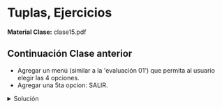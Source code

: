 
# Tuplas, Ejercicios
**Material Clase:** <ExternalLink href="/inacap/ti3v11/docs/clase15.pdf">clase15.pdf</ExternalLink>

## Continuación Clase anterior

- Agregar un menú (similar a la 'evaluación 01') que permita al usuario elegir las 4 opciones.
- Agregar una 5ta opcion: SALIR.

<details>
    <summary>Solución</summary>
```python
estudiantes=[] 
nombre = '' 
print('------------------')
print('Nombre Estudiantes')
print('------------------')

while (nombre != 'FIN'): 
    nombre=input('Ingrese nombre: ')

    if nombre == 'fin':
        nombre = nombre.upper()
    estudiantes.append(nombre) 

estudiantes.remove('FIN') # remueve 'fin' de la lista 

op = 1 #numero random para entrar al bucle 
while op!='5':
    print('----------------------------------------------------------')
    print('1.Mostrar Todo | 2.Ordenar | 3.Buscar | 4.Borrar | 5.Salir')
    print('----------------------------------------------------------')
    op = input('Elegir opción: ')
    # mostrar lista
    if op == '1': 
        for i in estudiantes: 
            print(i)         
    # ordenar lista
    if op == '2': 
        estudiantes.sort() 
        print('--- La lista fue ordenada ---') 
    # buscar nombre
    if op == '3': 
        nombreBuscar=input('Ingrese nombre a buscar: ') 
        if nombreBuscar in estudiantes: 
            print("--- SI ESTA ---") 
            print(f'--- Posicion: {estudiantes.index(nombreBuscar)} de la lista ---') 
        else: 
            print ("--- NO ESTA ---") 
    # borrar nombre
    if op == '4': 
        nombreBorrar=input('Ingrese nombre para borrar: ') 
        while nombreBorrar in estudiantes: 
            estudiantes.remove(nombreBorrar)
        print('--- El nombre fue eliminado de la lista ---')
    # salir menu
    if op == '5':
        print('--- SALIR ---')
```
</details>

## Tuplas

- **Indexables:** sus elementos se obtienen indicando su índices (como las 'listas').
- **Inmutables:** Sus elementos **NO** pueden ser modificados (contrario a las 'listas').

**Ejemplo 01:** Declaración de tuplas

```python
t0 = ()                   # tupla vacía
t1 = (3,)                 # tupla con un elemento
t2 = (5,3,9)              # tupla con números
t3 = ('Juan', 'Perez')    # tupla de strings
t4 = ('Juan','Perez', 18) # tupla mixta
t5 = (t1, t2 , t3)        # tupla de tuplas
```

**Ejemplo 02:** Tupla de tuplas

```python
t1 = (5,3,9)
t2 = ('Juan','Perez')
t3 = ('Juan','Perez',18)
t4 = (t1, t2, t3)
```

<pre>
tupla de tuplas: vista matriz
| t4[0][0] | t4[0][1] | t4[0][2] |   |  5   |   3   | 9  |
| t4[1][0] | t4[1][1] |          | = | Juan | Perez |    |
| t4[2][0] | t4[2][1] | t4[2][2] |   | Juan | Perez | 18 |
</pre>


## Packing - Unpacking

1. **Packing:** Reunir varias variables o valores dentro de una tupla.
2. **Unpacking:** Pasar valores de una tupla a varias variables.

**Ejemplo 01:** *Packing* 

```python
nombre = 'margarita'
apellido = 'castro'
correo = 'mjcastro@uc.cl'

# packing
usuario = nombre, apellido, correo
print(f'usuario = {usuario}')
```

**Ejemplo 02:** *Unpacking*

```python
copiaNombre, copiaApellido, copiaCorreo = usuario
print(f'copiaNombre = {copiaNombre}')
print(f'copiaApellido = {copiaApellido}')
print(f'copiaCorreo = {copiaCorreo}')
```

# Tarea

Crear un algoritmo que permita al usuario:

- Ingresar los nombres de los estudiantes de la asignatura de Programación y almacenarlos en una Lista llamada ESTUDIANTE.
- **NO PUEDEN SER INGRESADOS NOMBRES CONTENIDOS EN LA TUPLA VETADOS** ('Jennifer','Luis','Rady','Jimmy')
- Después de finalizar el ingreso de datos a la lista debe mostrar un menú con las siguientes opciones:
	- BUSCAR: Permite al usuario ingresar un nombre y buscarlo en la lista, indicando si existe o no. Si existe debe indicar en qué posición de la lista se encuentra.
	- MOSTRAR TODO: Permite mostrar todo el contenido de la lista.
	- ORDENAR: Ordena la lista.
	- SALIR: Única forma de salir de la ejecución del menú.

<details>
    <summary>Solución</summary>
<br/>
- Se reutiliza el código de tarea anterior.
- Se agrega tupla de vetados.

```python
estudiantes=[] 
nombre = '' 
print('------------------')
print('Nombre Estudiantes')
print('------------------')

vetados = ('Jennifer','Luis','Rady','Jimmy')
while (nombre != 'FIN'): 
    nombre=input('Ingrese nombre: ')

    if (nombre not in vetados):
        if nombre == 'fin':
            nombre = nombre.upper()
        estudiantes.append(nombre) 
    else:
        print('--- Estudiante vetado. No se puede ingresar a la lista ---')
estudiantes.remove('FIN') # remueve 'fin' de la lista 

op = 1 #numero random para entrar al bucle 
while op!='5':
    print('----------------------------------------------------------')
    print('1.Mostrar Todo | 2.Ordenar | 3.Buscar | 4.Borrar | 5.Salir')
    print('----------------------------------------------------------')
    op = input('Elegir opción: ')
    # mostrar lista
    if op == '1': 
        for i in estudiantes: 
            print(i)         
    # ordenar lista
    if op == '2': 
        estudiantes.sort() 
        print('--- La lista fue ordenada ---') 
    # buscar nombre
    if op == '3': 
        nombreBuscar=input('Ingrese nombre a buscar: ') 
        if nombreBuscar in estudiantes: 
            print("--- SI ESTA ---") 
            print(f'--- Posicion: {estudiantes.index(nombreBuscar)} de la lista ---') 
        else: 
            print ("--- NO ESTA ---") 
    # borrar nombre
    if op == '4': 
        nombreBorrar=input('Ingrese nombre para borrar: ') 
        while nombreBorrar in estudiantes: 
            estudiantes.remove(nombreBorrar)
        print('--- El nombre fue eliminado de la lista ---')
    # salir menu
    if op == '5':
        print('--- SALIR ---')
```
</details>